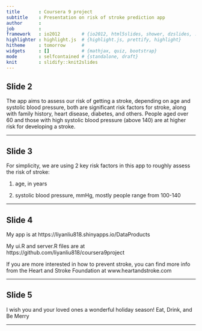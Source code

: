 ```yaml
---
title       : Coursera 9 project
subtitle    : Presentation on risk of stroke prediction app
author      : 
job         : 
framework   : io2012        # {io2012, html5slides, shower, dzslides, ...}
highlighter : highlight.js  # {highlight.js, prettify, highlight}
hitheme     : tomorrow      # 
widgets     : []            # {mathjax, quiz, bootstrap}
mode        : selfcontained # {standalone, draft}
knit        : slidify::knit2slides
---
```

 

## Slide 2

The app aims to assess our risk of getting a stroke, depending on age and systolic blood pressure, both are significant risk factors for stroke, along with family history, heart disease, diabetes, and others. People aged over 60 and those with high systolic blood pressure (above 140) are at higher risk for developing a stroke.

---

## Slide 3

For simplicity, we are using 2 key risk factors in this app to roughly assess the risk of stroke:

1. age, in years

2. systolic blood pressure, mmHg, mostly people range from 100-140

---

## Slide 4 

My app is at 
   https://liyanliu818.shinyapps.io/DataProducts
   
My ui.R and server.R files are at
   https://github.com/liyanliu818/coursera9project
   
If you are more interested in how to prevent stroke, you can find more info from the Heart and Stroke Foundation at
   www.heartandstroke.com

---

## Slide 5

I wish you and your loved ones a wonderful holiday season! Eat, Drink, and Be Merry

---

